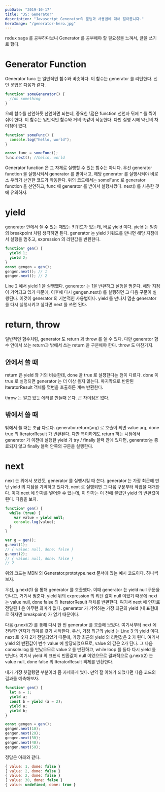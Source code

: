 ```yaml
---
pubDate: "2019-10-17"
title: "JS: Generator"
description: "Javascript Generator의 문법과 사용법에 대해 알아봅니다."
heroImage: "/generator-hero.jpg"
---
```


redux saga 를 공부하다보니 Generator 를 공부해야 할 필요성을 느껴서, 글을 쓰기로 했다.

# Generator Function

Generator func 는 일반적인 함수와 비슷하다. 이 함수는 generator 를 리턴한다. 선언 문법은 다음과 같다.

```javascript
function* someGenerator() {
  //do something
}
```

으레 함수를 선언하듯 선언하면 되는데, 중요한 \점은 function 선언자 뒤에 \* 를 찍어줘야 한다. 이 함수는 일반적인 함수와 거의 똑같이 작동한다. 다만 실행 시에 약간의 차이점이 있다.

```javascript
function* someFunc() {
  console.log("hello, world");
}

const func = someFunc();
func.next(); //hello, world
```

Generator function 은 그 자체로 실행할 수 있는 함수는 아니다. 우선 generator function 을 실행시켜서 generator 를 받아내고, 해당 generator 를 실행시켜야 비로소 우리가 선언한 코드가 작동한다. 위의 코드에서는 someFunc 로 generator function 을 선언하고, func 에 generator 를 받아서 실행시켰다. next() 를 사용한 것에 유의하자.

# yield

generator 안에서 쓸 수 있는 재밌는 키워드가 있는데, 바로 yield 이다. yield 는 일종의 breakpoint 처럼 생각하면 된다. generator 는 yield 키워드를 만나면 해당 지점에서 실행을 멈추고, expression 의 리턴값을 반환한다.

```javascript
function* gen() {
  yield 1;
  yield 2;
}
const gengen = gen();
gengen.next(); // 1
gengen.next(); // 2
```

Line 2 에서 yield 1 을 실행했다. generator 는 1을 반환하고 실행을 멈춘다. 해당 지점이 기억되고 있기 때문에, 이후에 다시 gengen.next() 를 실행하면 그 다음 구문이 실행된다. 이것이 generator 의 기본적인 사용법이다. yield 를 만나서 멈춘 generator 를 다시 실행시키고 싶다면 next 를 쓰면 된다.

# return, throw

일반적인 함수처럼, generator 도 return 과 throw 를 쓸 수 있다. 다만 generator 함수 안에서 쓰는 return과 밖에서 쓰는 return 을 구분해야 한다. throw 도 마찬가지.

## 안에서 쓸 때

return 은 yield 와 거의 비슷한데, done 을 true 로 설정한다는 점이 다르다. done 이 true 로 설정되면 generator 는 더 이상 돌지 않는다. 마지막으로 반환된 IteratorResult 객체를 몇번을 호출하든 계속 반환한다.

throw 는 알고 있듯 에러를 만들때 쓴다. 큰 차이점은 없다.

## 밖에서 쓸 때

밖에서 쓸 때는 조금 다르다. generator.return(arg) 로 호출이 되면 value arg, done true 의 IteratorResult 가 반환된다. 다만 특이하게도 return 하는 시점에서 generator 가 이전에 실행한 yield 가 try / finally 블럭 안에 있다면, generator는 종료되지 않고 finally 블럭 안쪽의 구문을 실행한다.

# next

next 는 위에서 보았듯, generator 를 실행시킬 때 쓴다. generator 는 가장 최근에 만난 yield 의 지점을 기억하고 있다가, next 로 실행되면 그 다음 구문부터 작업을 재개한다. 이때 next 에 인자를 넣어줄 수 있는데, 이 인자는 이 전에 불렸던 yield 의 반환값이 된다. 다음을 보자.

```javascript
function* gen() {
  while (true) {
    var value = yield null;
    console.log(value);
  }
}

var g = gen();
g.next(1);
// { value: null, done: false }
g.next(2);
// { value: null, done: false }
// 2
```

위의 코드는 MDN 의 Generator.prototype.next 문서에 있는 예시 코드이다. 하나씩 보자.

우선, g.next(1) 을 통해 generator 를 호출했다. 이때 generator 는 yield null 구문을 만나고, 거기서 멈춘다. yield 뒤의 expression 의 리턴 값이 null 이었기 때문에 next 는 value null, done false 의 IteratorResult 객체를 반환한다. 여기서 next 에 인자로 전달된 1 은 아무런 의미가 없다. generator 가 기억하는 가장 최근의 yield (내 표현대로 하자면 breakpoint) 가 없기 때문이다.

다음 g.next(2) 를 통해 다시 한 번 generator 를 호출해 보았다. 여기서부터 next 에 전달한 인자가 의미를 갖기 시작한다. 우선, 가장 최근의 yield 는 Line 3 의 yield 이다. next 로 숫자 2가 전달되었기 때문에, 가장 최근의 yield 의 리턴값은 2 가 된다. 여기서 yield 의 반환값이 변수 value 에 할당되었으므로, value 의 값은 2가 된다. 그 다음 console.log 를 만났으므로 value 2 를 반환하고, while loop 를 돌다 다시 yield 를 만난다. 여기서 yield 의 표현식 반환값이 null 이었으므로 결과적으로 g.next(2) 는 value null, done false 의 IteratorResult 객체를 반환한다.

내가 가장 헷갈렸던 부분이라 좀 자세하게 썼다. 만약 잘 이해가 되었다면 다음 코드의 결과를 예측해보자.

```javascript
function* gen() {
  let a = 1;
  yield a;
  const b = yield (a = 2);
  yield a;
  yield b;
}

const gengen = gen();
gengen.next(10);
gengen.next(20);
gengen.next(30);
gengen.next(40);
gengen.next(50);
```

정답은 아래와 같다.

```javascript
{ value: 1, done: false }
{ value: 2, done: false }
{ value: 2, done: false }
{ value: 30, done: false }
{ value: undefined, done: true }
```
